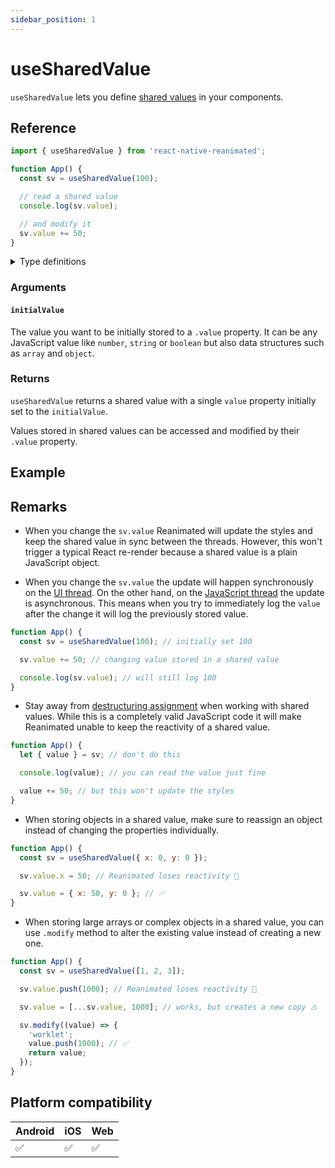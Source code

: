 ```yaml
---
sidebar_position: 1
---
```


# useSharedValue

`useSharedValue` lets you define [shared values](/docs/fundamentals/glossary#shared-value) in your components.

## Reference

```javascript
import { useSharedValue } from 'react-native-reanimated';

function App() {
  const sv = useSharedValue(100);

  // read a shared value
  console.log(sv.value);

  // and modify it
  sv.value += 50;
}
```

<details>
<summary>Type definitions</summary>

```typescript
interface SharedValue<Value = unknown> {
  value: Value;
  addListener: (listenerID: number, listener: (value: Value) => void) => void;
  removeListener: (listenerID: number) => void;
  modify: (
    modifier?: <T extends Value>(value: T) => T,
    forceUpdate?: boolean
  ) => void;
}

function useSharedValue<Value>(
  initialValue: Value,
  oneWayReadsOnly?: boolean
): SharedValue<Value>;
```

</details>

### Arguments

#### `initialValue`

The value you want to be initially stored to a `.value` property. It can be any JavaScript value like `number`, `string` or `boolean` but also data structures such as `array` and `object`.

### Returns

`useSharedValue` returns a shared value with a single `value` property initially set to the `initialValue`.

Values stored in shared values can be accessed and modified by their `.value` property.

## Example


<InteractiveExample src={SharedValueSrc} component={SharedValue} showCode />

## Remarks

- When you change the `sv.value` Reanimated will update the styles and keep the shared value in sync between the threads. However, this won't trigger a typical React re-render because a shared value is a plain JavaScript object.

- When you change the `sv.value` the update will happen synchronously on the [UI thread](/docs/fundamentals/glossary#ui-thread). On the other hand, on the [JavaScript thread](/docs/fundamentals/glossary#javascript-thread) the update is asynchronous. This means when you try to immediately log the `value` after the change it will log the previously stored value.

<Indent>

```javascript
function App() {
  const sv = useSharedValue(100); // initially set 100

  sv.value += 50; // changing value stored in a shared value

  console.log(sv.value); // will still log 100
}
```

</Indent>

- Stay away from [destructuring assignment](https://developer.mozilla.org/en-US/docs/Web/JavaScript/Reference/Operators/Destructuring_assignment) when working with shared values. While this is a completely valid JavaScript code it will make Reanimated unable to keep the reactivity of a shared value.

<Indent>

```javascript
function App() {
  let { value } = sv; // don't do this

  console.log(value); // you can read the value just fine

  value += 50; // but this won't update the styles
}
```

</Indent>

- When storing objects in a shared value, make sure to reassign an object instead of changing the properties individually.

<Indent>

```javascript
function App() {
  const sv = useSharedValue({ x: 0, y: 0 });

  sv.value.x = 50; // Reanimated loses reactivity 🚨

  sv.value = { x: 50, y: 0 }; // ✅
}
```

</Indent>

- When storing large arrays or complex objects in a shared value, you can use `.modify` method to alter the existing value instead of creating a new one.

<Indent>

```javascript
function App() {
  const sv = useSharedValue([1, 2, 3]);

  sv.value.push(1000); // Reanimated loses reactivity 🚨

  sv.value = [...sv.value, 1000]; // works, but creates a new copy ⚠️

  sv.modify((value) => {
    'worklet';
    value.push(1000); // ✅
    return value;
  });
}
```

</Indent>

## Platform compatibility

<div className="platform-compatibility">

| Android | iOS | Web |
| ------- | --- | --- |
| ✅      | ✅  | ✅  |

</div>
